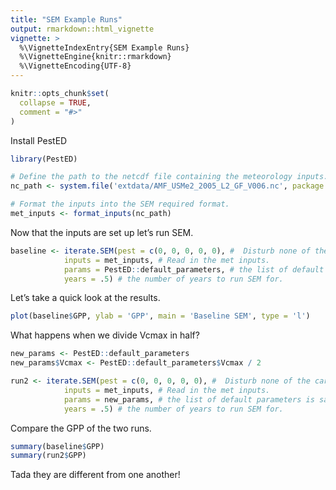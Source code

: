 ```yaml
---
title: "SEM Example Runs"
output: rmarkdown::html_vignette
vignette: >
  %\VignetteIndexEntry{SEM Example Runs}
  %\VignetteEngine{knitr::rmarkdown}
  %\VignetteEncoding{UTF-8}
---
```


```r
knitr::opts_chunk$set(
  collapse = TRUE,
  comment = "#>"
)
```

Install PestED 

```r
library(PestED)
```


```r
# Define the path to the netcdf file containing the meteorology inputs.
nc_path <- system.file('extdata/AMF_USMe2_2005_L2_GF_V006.nc', package = 'PestED') 

# Format the inputs into the SEM required format. 
met_inputs <- format_inputs(nc_path)
```


Now that the inputs are set up let's run SEM. 
```r
baseline <- iterate.SEM(pest = c(0, 0, 0, 0, 0), #  Disturb none of the carbon pools. 
            inputs = met_inputs, # Read in the met inputs. 
            params = PestED::default_parameters, # the list of default parameters is saved as package data. 
            years = .5) # the number of years to run SEM for. 
```

Let's take a quick  look at the results. 
```r
plot(baseline$GPP, ylab = 'GPP', main = 'Baseline SEM', type = 'l')
```

What happens when we divide Vcmax in half? 

```r
new_params <- PestED::default_parameters
new_params$Vcmax <- PestED::default_parameters$Vcmax / 2

run2 <- iterate.SEM(pest = c(0, 0, 0, 0, 0), #  Disturb none of the carbon pools. 
            inputs = met_inputs, # Read in the met inputs. 
            params = new_params, # the list of default parameters is saved as package data. 
            years = .5) # the number of years to run SEM for. 
```

Compare the GPP of the two  runs. 
```r
summary(baseline$GPP)
summary(run2$GPP)
```
 Tada they are different from one another! 
